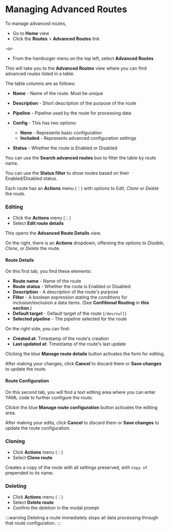 # Managing Advanced Routes

To manage advanced routes, 

- Go to **Home** view
- Click the **Routes**&nbsp;>&nbsp;**Advanced Routes** link

-or-

- From the hamburger menu on the top left, select **Advanced Routes**

This will take you to the **Advanced Routes** view where you can find advanced routes listed in a table.

The table columns are as follows:

- **Name** - Name of the route. Must be unique
- **Description** - Short description of the purpose of the route
- **Pipeline** - Pipeline used by the route for processing data
- **Config** - This has two options:

  - **None** - Represents basic configuration
  - **Included** - Represents advanced configuration settings

- **Status** - Whether the route is Enabled or Disabled

You can use the **Search advanced routes** box to filter the table by route name.

You can use the **Status filter** to show routes based on their Enabled/Disabled status.

Each route has an **Actions** menu (⋮) with options to _Edit_, _Clone_ or _Delete_ the route.

### Editing

- Click the **Actions** menu (⋮)
- Select **Edit route details**

This opens the **Advanced Route Details** view.

On the right, there is an **Actions** dropdown, offereing the options to _Disable_, _Clone_, or _Delete_ the route.

#### Route Details

On this first tab, you find these elements:

- **Route name** - Name of the route
- **Route status** - Whether the route is Enabled or Disabled
- **Description** - A description of the route's purpose
- **Filter** - A boolean expression stating the conditions for inclusion/exclusion a data items. (See **Confitional Routing** in <Topic id="routes-implementation-strategies">**this section**</Topic>.)
- **Default target** - Default target of the route (`/dev/null`)
- **Selected pipeline** - The pipeline selected for the route

On the right side, you can find:

- **Created at**: Timestamp of the route's creation
- **Last updated at**: Timestamp of the route's last update

Clicking the blue **Manage route details** button activates the form for editing.

After making your changes, click **Cancel** to discard them or **Save changes** to update the route.

#### Route Configuration

On this second tab, you will find a text editing area where you can enter YAML code to further configure the route.

Clickin the blue **Manage route configuration** button activates the editing area.

After making your edits, click **Cancel** to discard them or **Save changes** to update the route configuration.

### Cloning

- Click **Actions** menu (⋮) 
- Select **Clone route**

Creates a copy of the route with all settings preserved, with `Copy of` prepended to its name.

### Deleting

- Click **Actions** menu (⋮)
- Select **Delete route**
- Confirm the deletion in the modal prompt

:::warning
Deleting a route immediately stops all data processing through that route configuration.
:::

<Include id="deleting-a-route" />
